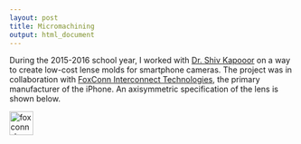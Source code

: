 ```yaml
---
layout: post
title: Micromachining 
output: html_document
---
```


During the 2015-2016 school year, I worked with [Dr. Shiv Kapooor](https://mechanical.illinois.edu/directory/faculty/sgkapoor)  on a way to create low-cost lense molds for smartphone cameras.  The project was in collaboration with [FoxConn Interconnect Technologies](http://www.fit-foxconn.com/), the primary manufacturer of the iPhone. An axisymmetric specification of the lens is shown below.

<img src="http://datadiet.github.io/images/micromachining/foxconn_axisymmetric.png" alt="foxconn_lense_mold_specification" height="42" width="42">
